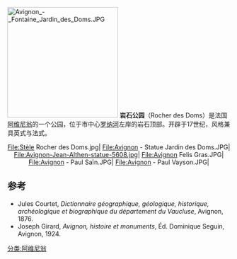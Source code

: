 [[File:Avignon_-_Fontaine_Jardin_des_Doms.JPG|250px]]
'''岩石公园'''（Rocher des Doms）是法国[[阿维尼翁|阿维尼翁]]的一个公园，位于市中心[[罗纳河|罗纳河]]左岸的岩石顶部。开辟于17世纪，风格兼具英式与法式。

<center><gallery perrow=6>
File:Stèle Rocher des Doms.jpg|
File:Avignon - Statue Jardin des Doms.JPG|
File:Avignon-Jean-Althen-statue-5608.jpg|
File:Avignon Felis Gras.JPG|
File:Avignon - Paul Saïn.JPG|
File:Avignon - Paul Vayson.JPG|
</gallery></center>

== 参考 ==
{{references}}
* Jules Courtet, ''Dictionnaire géographique, géologique, historique, archéologique et biographique du département du Vaucluse'', Avignon, 1876. 
* Joseph Girard, ''Avignon, histoire et monuments'', Éd. Dominique Seguin, Avignon, 1924.
[[分类:阿维尼翁|分类:阿维尼翁]]